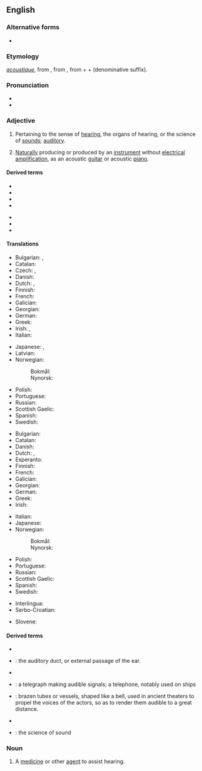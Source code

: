 ==English==

===Alternative forms===
* {{l|en|acoustick}} {{qualifier|obsolete}}

===Etymology===
{{etyl|fr|en}} ''[[acoustique]]'', from {{etyl|grc|en}} {{m|grc|ἀκουστικός||auditory}}, from {{etyl|ine-pro|en}} {{m|ine-pro|*h₂ḱh₂owsyéti||to be sharp-eared}}, from {{m|ine-pro|*h₂eḱ-||sharp}} + {{m|ine-pro|*h₂ows-||ear}} + {{m|ine-pro|*yé-}} (denominative suffix).

===Pronunciation===
* {{IPA|/əˈkuːstɪk/|lang=en}}
* {{audio|En-us-acoustic.ogg|Audio (US)|lang=en}}

===Adjective===
{{en-adj|-}}

# Pertaining to the sense of [[hearing]], the organs of hearing, or the science of [[sounds]]; [[auditory]].
# {{lb|en|music}} [[naturally|Naturally]] producing or produced by an [[instrument]] without [[electrical]] [[amplification]], as an acoustic [[guitar]] or acoustic [[piano]].

====Derived terms====
{{der-top}}
* {{l|en|acoustic bass guitar}}
* {{l|en|acoustic bassist}}
* {{l|en|acoustic guitar}}
* {{l|en|acoustic guitarist}}
{{der-mid}}
* {{l|en|acoustic-electric}}
* {{l|en|acoustically}}
* {{l|en|semi-acoustic}}
{{der-bottom}}

====Translations====
{{trans-top|pertaining to hearing or the science of sounds}}
* Bulgarian: {{t|bg|слухов}}, {{t|bg|акустичен}}
* Catalan: {{t|ca|acústic}}
* Czech: {{t|cs|akustický}}, {{t+|cs|zvukový}}
* Danish: {{t|da|akustisk}}
* Dutch: {{t+|nl|akoestisch}}, {{t+|nl|akoestische}}
* Finnish: {{t|fi|akustinen}}
* French: {{t+|fr|acoustique}}
* Galician: {{t|gl|acústico}}
* Georgian: {{t|ka|აკუსტიკური}}
* German: {{t+|de|akustisch}}
* Greek: {{t+|el|ακουστικός}}
* Irish: {{t|ga|fuaimiúil}}, {{t+|ga|fuaime}}
* Italian: {{t+|it|acustico}}
{{trans-mid}}
* Japanese: {{t|ja|音の|tr=oto-no}}, {{t|ja|音響の|tr=onkyō-no}}
* Latvian: {{t|lv|akustisks}}
* Norwegian:
*: Bokmål: {{t+|no|akustisk}}
*: Nynorsk: {{t+|no|akustisk}}
* Polish: {{t+|pl|akustyczny}}
* Portuguese: {{t+|pt|acústico}}
* Russian: {{t+|ru|акусти́ческий}}
* Scottish Gaelic: {{t|gd|fuaimearra}}
* Spanish: {{t+|es|acústico}}
* Swedish: {{t+|sv|akustisk}}
{{trans-bottom}}

{{trans-top|producing or produced without electrical amplification}}
* Bulgarian: {{t|bg|акустичен}}
* Catalan: {{t|ca|acústic}}
* Danish: {{t|da|akustisk}}
* Dutch: {{t+|nl|akoestisch}}, {{t+|nl|akoestische}}
* Esperanto: {{t|eo|akustika}}
* Finnish: {{t|fi|akustinen}}
* French: {{t+|fr|acoustique}}
* Galician: {{t|gl|acústico}}
* Georgian: {{t|ka|აკუსტიკური}}
* German: {{t+|de|akustisch}}
* Greek: {{t+|el|ακουστικός}}
* Irish: {{t|ga|fuaimiúil}}
{{trans-mid}}
* Italian: {{t+|it|acustico}}
* Japanese: {{t|ja|アコースティック|tr=akōsutikku}}
* Norwegian:
*: Bokmål: {{t+|no|akustisk}}
*: Nynorsk: {{t+|no|akustisk}}
* Polish: {{t+|pl|akustyczny}}
* Portuguese: {{t+|pt|acústico}}
* Russian: {{t+|ru|акусти́ческий}}
* Scottish Gaelic: {{t|gd|fuaimearra}}
* Spanish: {{t+|es|acústico}}
* Swedish: {{t+|sv|akustisk}}
{{trans-bottom}}

{{checktrans-top}}
* Interlingua: {{t-check|ia|acustic}}
* Serbo-Croatian: {{t+check|sh|akustičan}}
{{trans-mid}}
* Slovene: {{t-check|sl|akustičen}}
{{trans-bottom}}

====Derived terms====
{{der-top}}
* {{l|en|acoustic bass guitar}}
* {{l|en|acoustic duct}}: the auditory duct, or external passage of the ear.
* {{l|en|acoustic guitar}}
* {{l|en|acoustic telegraph}}: a telegraph making audible signals; a telephone, notably used on ships
{{der-mid}}
* {{l|en|acoustic vessels}}: brazen tubes or vessels, shaped like a bell, used in ancient theaters to propel the voices of the actors, so as to render them audible to a great distance.
* {{l|en|acoustic-electric}}
* {{l|en|acoustics}}: the science of sound
{{der-bottom}}

===Noun===
{{en-noun}}

# {{lb|en|medicine}} A [[medicine]] or other [[agent]] to assist hearing.